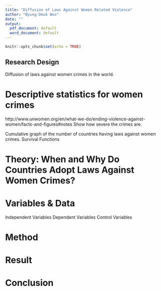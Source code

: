 ```yaml
---
title: "Diffusion of Laws Against Women Related Violence"
author: "Byung-Deuk Woo"
date: ""
output:
  pdf_document: default
  word_document: default
---
```


```r
knitr::opts_chunk$set(echo = TRUE)
```

## Research Design

Diffusion of laws against women crimes in the world.


# Descriptive statistics for women crimes
http://www.unwomen.org/en/what-we-do/ending-violence-against-women/facts-and-figures#notes
Show how severe the crimes are.

Cumulative graph of the number of countries having laws against women crimes.
Survival Functions 

# Theory: When and Why Do Countries Adopt Laws Against Women Crimes?


# Variables & Data
Independent Variables
Dependent Variables
Control Variables

# Method


# Result


# Conclusion


